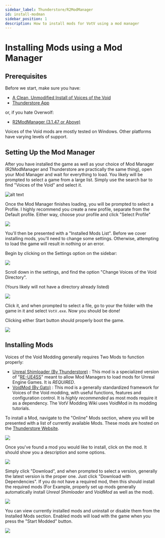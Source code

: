 ```yaml
---
sidebar_label: Thunderstore/R2ModManager
id: install-modman
sidebar_position: 1
description: How to install mods for VotV using a mod manager
---
```


# Installing Mods using a Mod Manager
## Prerequisites
Before we start, make sure you have:

- [A Clean, Unmodified Install of Voices of the Void](https://mrdrnose.itch.io/votv)
- [Thunderstore App](https://www.overwolf.com/oneapp/Thunderstore-Thunderstore_Mod_Manager)

or, if you hate Overwolf:

- [R2ModManager (3.1.47 or Above)](https://github.com/ebkr/r2modmanPlus/releases/latest)

Voices of the Void mods are mostly tested on Windows. Other platforms have varying levels of support.

## Setting Up the Mod Manager
After you have installed the game as well as your choice of Mod Manager (R2ModManager and Thunderstore are practically the same thing), open your Mod Manager and wait for everything to load. You likely will be prompted to select a game from a large list. Simply use the search bar to find "Voices of the Void" and select it.

![alt text](img/r2modman-select-game.png "Title")

Once the Mod Manager finishes loading, you will be prompted to select a Profile. I highly recommend you create a new profile, separate from the Default profile. Either way, choose your profile and click "Select Profile"

![](img/r2modman-profile.png)

You'll then be presented with a "Installed Mods List". Before we cover installing mods, you'll need to change some settings. Otherwise, attempting to load the game will result in nothing or an error.

Begin by clicking on the Settings option on the sidebar:

![](img/r2modman-sidebar.png)

Scroll down in the settings, and find the option "Change Voices of the Void Directory".

(Yours likely will not have a directory already listed)

![](img/r2modman-directory.png)

Click it, and when prompted to select a file, go to your the folder with the game in it and select `VotV.exe`. Now you should be done!

Clicking either Start button should properly boot the game.

![](img/r2modman-start.png)

## Installing Mods
Voices of the Void Modding generally requires Two Mods to function properly:

- [Unreal Shimloader (By Thunderstore)](https://thunderstore.io/c/voices-of-the-void/p/Thunderstore/unreal_shimloader/) : This mod is a specialized version of "[RE-UE4SS](https://github.com/UE4SS-RE/RE-UE4SS)" meant to allow Mod Managers to load mods for Unreal Engine Games. It is <i>REQUIRED</i>.
- [VoidMod (By Gato)](https://thunderstore.io/c/voices-of-the-void/p/Gatohost/VoidMod/) : This mod is a generally standardized framework for Voices of the Void modding, with useful functions, features and configuration control. It is <i>highly recommended</i> as most mods require it as a dependency. The VotV Modding Wiki uses VoidMod in its modding tutorials.

To install a Mod, navigate to the "Online" Mods section, where you will be presented with a list of currently available Mods. These mods are hosted on the [Thunderstore Website](https://thunderstore.io/c/voices-of-the-void/).

![](img/r2modman-online-mods.png)

Once you've found a mod you would like to install, click on the mod. It should show you a description and some options.

![](img/r2modman-install-mod.png)

Simply click "Download", and when prompted to select a version, generally the latest version is the proper one. Just click "Download with Dependencies". If you do not have a required mod, then this should install the required mods (For Example, properly set up mods generally automatically install <i>Unreal Shimloader</i> and <i>VoidMod</i> as well as the mod).

![](img/r2modman-select-version.png)

You can view currently installed mods and uninstall or disable them from the Installed Mods section. Enabled mods will load with the game when you press the "Start Modded" button.

![](img/r2modman-mods.png)
